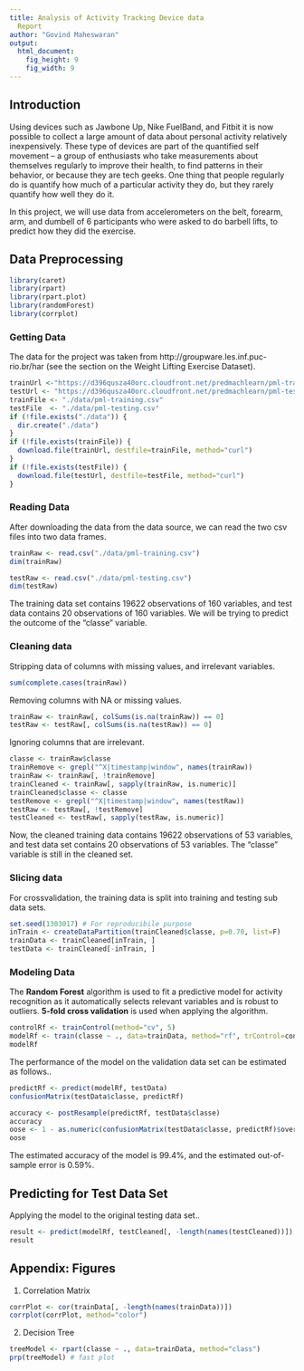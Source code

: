 ```yaml
---
title: Analysis of Activity Tracking Device data
  Report
author: "Govind Maheswaran"
output:
  html_document:
    fig_height: 9
    fig_width: 9
---
```


## Introduction  
Using devices such as Jawbone Up, Nike FuelBand, and Fitbit it is now possible to collect a large amount of data about personal activity relatively inexpensively. These type of devices are part of the quantified self movement – a group of enthusiasts who take measurements about themselves regularly to improve their health, to find patterns in their behavior, or because they are tech geeks. One thing that people regularly do is quantify how much of a particular activity they do, but they rarely quantify how well they do it.  

In this project, we will use data from accelerometers on the belt, forearm, arm, and dumbell of 6 participants who were asked to do barbell lifts,  to predict how they did the exercise.  

## Data Preprocessing  
```r
library(caret)
library(rpart)
library(rpart.plot)
library(randomForest)
library(corrplot)
```
### Getting Data
The data for the project was taken from http://groupware.les.inf.puc-rio.br/har (see the section on the Weight Lifting Exercise Dataset). 

```r
trainUrl <-"https://d396qusza40orc.cloudfront.net/predmachlearn/pml-training.csv"
testUrl <- "https://d396qusza40orc.cloudfront.net/predmachlearn/pml-testing.csv"
trainFile <- "./data/pml-training.csv"
testFile  <- "./data/pml-testing.csv"
if (!file.exists("./data")) {
  dir.create("./data")
}
if (!file.exists(trainFile)) {
  download.file(trainUrl, destfile=trainFile, method="curl")
}
if (!file.exists(testFile)) {
  download.file(testUrl, destfile=testFile, method="curl")
}
```  
### Reading Data
After downloading the data from the data source, we can read the two csv files into two data frames.  
```r
trainRaw <- read.csv("./data/pml-training.csv")
dim(trainRaw)

testRaw <- read.csv("./data/pml-testing.csv")
dim(testRaw)
```
The training data set contains 19622 observations of 160 variables, and test data  contains 20 observations of 160 variables. We will be trying to predict the outcome of the "classe" variable.

### Cleaning data
Stripping data of columns with missing values, and irrelevant variables.
```r
sum(complete.cases(trainRaw))
```
Removing columns with NA or missing values.
```r
trainRaw <- trainRaw[, colSums(is.na(trainRaw)) == 0] 
testRaw <- testRaw[, colSums(is.na(testRaw)) == 0] 
```  
Ignoring columns that are irrelevant.
```r
classe <- trainRaw$classe
trainRemove <- grepl("^X|timestamp|window", names(trainRaw))
trainRaw <- trainRaw[, !trainRemove]
trainCleaned <- trainRaw[, sapply(trainRaw, is.numeric)]
trainCleaned$classe <- classe
testRemove <- grepl("^X|timestamp|window", names(testRaw))
testRaw <- testRaw[, !testRemove]
testCleaned <- testRaw[, sapply(testRaw, is.numeric)]
```
Now, the cleaned training data contains 19622 observations of 53 variables, and  test data set contains 20 observations of 53 variables. The "classe" variable is still in the cleaned set.

### Slicing data
For crossvalidation, the training data is split into training and testing sub data sets. 
```r
set.seed(1303017) # For reproducibile purpose
inTrain <- createDataPartition(trainCleaned$classe, p=0.70, list=F)
trainData <- trainCleaned[inTrain, ]
testData <- trainCleaned[-inTrain, ]
```

### Modeling Data
The **Random Forest** algorithm is used to fit a predictive model for activity recognition as it automatically selects relevant variables and is robust to outliers. **5-fold cross validation** is used when applying the algorithm.  
```r
controlRf <- trainControl(method="cv", 5)
modelRf <- train(classe ~ ., data=trainData, method="rf", trControl=controlRf, ntree=250)
modelRf
```
The performance of the model on the validation data set can be estimated as follows..
```r
predictRf <- predict(modelRf, testData)
confusionMatrix(testData$classe, predictRf)
```
```r
accuracy <- postResample(predictRf, testData$classe)
accuracy
oose <- 1 - as.numeric(confusionMatrix(testData$classe, predictRf)$overall[1])
oose
```
The estimated accuracy of the model is 99.4%, and the estimated out-of-sample error is 0.59%.

## Predicting for Test Data Set
Applying the model to the original testing data set.. 
```r
result <- predict(modelRf, testCleaned[, -length(names(testCleaned))])
result
```  

## Appendix: Figures
1. Correlation Matrix   
```r
corrPlot <- cor(trainData[, -length(names(trainData))])
corrplot(corrPlot, method="color")
```
2. Decision Tree 
```r
treeModel <- rpart(classe ~ ., data=trainData, method="class")
prp(treeModel) # fast plot
```